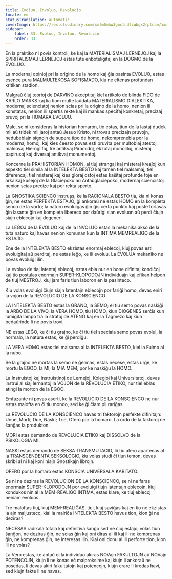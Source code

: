 ```yaml
---
title: Evoluo, Involuo, Revolucio
locale: eo
statusTranslation: automatic
coverImage: https://res.cloudinary.com/xmfm6mhw3gwctndtcubgx2rptnae/image/upload/v1740337243/small_cover_educacion_fundamental_a051170f1c.webp
sidebar:
    label: 33. Evoluo, Involuo, Revolucio
    order: 33
---
```

En la praktiko ni povis kontroli, ke kaj la MATERIALISMAJ LERNEJOJ kaj la SPIRITALISMAJ LERNEJOJ estas tute enboteligitaj en la DOGMO de la EVOLUO.

La modernaj opinioj pri la origino de la homo kaj ĝia pasinta EVOLUO, estas esence pura MALMULTEKOSA SOFISMADO, kiu ne eltenas profundan kritikan stadion.

Malgraŭ ĉiuj teorioj de DARVINO akceptitaj kiel artikolo de blinda FIDO de KARLO MARKS kaj lia tiom multe laŭdata MATERIALISMO DIALEKTIKA, modernaj sciencistoj nenion scias pri la origino de la homo, nenion ili konstatas, nenion ili spertis rekte kaj ili mankas specifaj konkretaj, precizaj pruvoj pri la HOMARA EVOLUO.

Male, se ni konsideras la historian homaron, tio estas, tiun de la lastaj dudek mil aŭ tridek mil jaroj antaŭ Jesuo Kristo, ni trovas precizajn pruvojn, nedubeblajn signojn de supera tipo de homo, nekomprenebla por la modernaj homoj, kaj kies ĉeesto povas esti pruvita per multoblaj atestoj, malnovaj Hieroglifoj, tre antikvaj Piramidoj, ekzotaj monolitoj, misteraj papirusoj kaj diversaj antikvaj monumentoj.

Koncerne la PRAHISTORIAN HOMON, al tiuj strangaj kaj misteraj kreaĵoj kun aspekto tiel simila al la INTELEKTA BESTO kaj tamen tiel malsamaj, tiel diferencaj, tiel misteraj kaj kies gloraj ostoj estas kaŝitaj profunde foje en arkaikaj kuŝejoj de la Glaciepoko aŭ Antaŭglaciepoko, modernaj sciencistoj nenion scias precize kaj per rekta sperto.

La GNOSTIKA SCIENCO instruas, ke la RACIONALA BESTO tia, kia ni konas ĝin, ne estas PERFEKTA ESTAĴO, ĝi ankoraŭ ne estas HOMO en la kompleta senco de la vorto; la naturo evoluigas ĝin ĝis certa punkto kaj poste forlasas ĝin lasante ĝin en kompleta libereco por daŭrigi sian evoluon aŭ perdi ĉiujn siajn eblecojn kaj degeneri.

La LEĜOJ de la EVOLUO kaj de la INVOLUO estas la mekanika akso de la tuta naturo kaj havas nenion komunan kun la INTIMA MEMREALIGO de la ESTAĴO.

Ene de la INTELEKTA BESTO ekzistas enormaj eblecoj, kiuj povas esti evoluigitaj aŭ perditaj, ne estas leĝo, ke ili evoluu. La EVOLUA mekaniko ne povas evoluigi ilin.

La evoluo de tiaj latentaj eblecoj, estas ebla nur en bone difinitaj kondiĉoj kaj tio postulas enormajn SUPER-KLOPODOJN individuajn kaj efikan helpon de tiuj MESTROJ, kiuj jam faris tiun laboron en la pasinteco.

Kiu volas evoluigi ĉiujn siajn latentajn eblecojn por fariĝi homo, devas eniri la vojon de la REVOLUCIO DE LA KONSCIENCO.

LA INTELEKTA BESTO estas la GRANO, la SEMO; el tiu semo povas naskiĝi la ARBO DE LA VIVO, la VERA HOMO, tiu HOMO, kiun DIOGENES serĉis kun lumigita lampo tra la stratoj de ATENO kaj en la Tagmezo kaj kiun bedaŭrinde li ne povis trovi.

NE estas LEĜO, ke ĉi tiu grajno, ke ĉi tiu tiel speciala semo povas evolui, la normalo, la natura estas, ke ĝi perdiĝu.

LA VERA HOMO estas tiel malsama al la INTELEKTA BESTO, kiel la Fulmo al la nubo.

Se la grajno ne mortas la semo ne ĝermas, estas necese, estas urĝe, ke mortu la EGOO, la MI, la MIA MEM, por ke naskiĝu la HOMO.

La Instruistoj kaj Instruistinoj de Lernejoj, Kolegioj kaj Universitatoj, devas instrui al siaj lernantoj la VOJON de la REVOLUCIA ETIKO, nur tiel eblas atingi la morton de la EGOO.

Emfazante ni povas aserti, ke la REVOLUCIO DE LA KONSCIENCO ne nur estas malofta en ĉi tiu mondo, sed ke ĝi ĉiam pli rariĝas.

La REVOLUCIO DE LA KONSCIENCO havas tri faktorojn perfekte difinitajn: Unue, Morti; Due, Naski; Trie, Ofero por la homaro. La ordo de la faktoroj ne ŝanĝas la produkton.

MORI estas demando de REVOLUCIA ETIKO kaj DISSOLVO de la PSIKOLOGIA MI.

NASKI estas demando de SEKSA TRANSMUTACIO, ĉi tiu afero apartenas al la TRANSCENDENTA SEKSOLOGIO, kiu volas studi ĉi tiun temon, devas skribi al ni kaj koni niajn Gnostikajn librojn.

OFERO por la homaro estas KONSCIA UNIVERSALA KARITATO.

Se ni ne deziras la REVOLUCION DE LA KONSCIENCO, se ni ne faras enormajn SUPER-KLOPODOJN por evoluigi tiujn latentajn eblecojn, kiuj kondukos nin al la MEM-REALIGO INTIMA, estas klare, ke tiuj eblecoj neniam evoluos.

Tre maloftas tiuj, kiuj MEM-REALIĜAS, tiuj, kiuj saviĝas kaj en tio ne ekzistas ia ajn maljusteco, kial la malriĉa INTELEKTA BESTO havus tion, kion ĝi ne deziras?

NECESAS radikala totala kaj definitiva ŝanĝo sed ne ĉiuj estaĵoj volas tiun ŝanĝon, ne deziras ĝin, ne scias ĝin kaj oni diras al ili kaj ili ne komprenas ĝin, ne komprenas ĝin, ne interesas ilin. Kial oni donu al ili perforte tion, kion ili ne volas?

La Vero estas, ke antaŭ ol la individuo akiras NOVajn FAKULTOJN aŭ NOVajn POTENCOJN, kiujn li ne konas eĉ malproksime kaj kiujn li ankoraŭ ne posedas, li devas akiri fakultatojn kaj potencojn, kiujn erare li kredas havi, sed kiujn fakte li ne havas.

